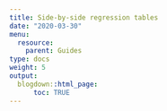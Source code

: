```yaml
---
title: Side-by-side regression tables
date: "2020-03-30"
menu:
  resource:
    parent: Guides
type: docs
weight: 5
output:
  blogdown::html_page:
      toc: TRUE
---
```

